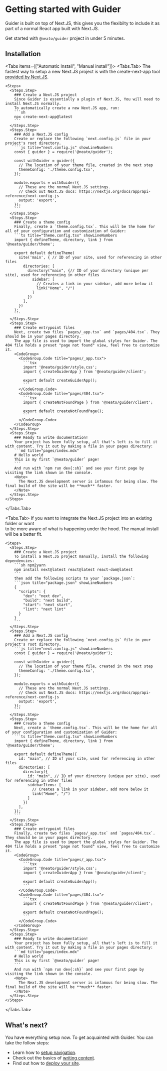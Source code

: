 # Getting started with Guider

Guider is built on top of Next.JS, this gives you the flexibilty to include
it as part of a normal React app built with Next.JS.

Get started with `@neato/guider` project in under 5 minutes.

## Installation

<Tabs items={["Automatic Install", "Manual install"]}>
  <Tabs.Tab>
    The fastest way to setup a new Next.JS project is with the create-next-app tool [provided by Next.JS](https://nextjs.org/docs/getting-started/installation).

    <Steps>
      <Steps.Step>
        ### Create a Next.JS project
        Since Guider is essentially a plugin of Next.JS, You will need to install Next.JS normally.
        To automatically create a new Next.JS app, run:
        ```sh
        npx create-next-app@latest
        ```
      </Steps.Step>
      <Steps.Step>
        ### Add a Next.JS config
        Create or replace the following `next.config.js` file in your project's root directory.
        ```js title="next.config.js" showLineNumbers
        const { guider } = require('@neato/guider');

        const withGuider = guider({
          // The location of your theme file, created in the next step
          themeConfig: './theme.config.tsx',
        });

        module.exports = withGuider({
          // These are the normal Next.JS settings.
          // Check out Next.JS docs: https://nextjs.org/docs/app/api-reference/next-config-js
          output: 'export',
        });
        ```
      </Steps.Step>
      <Steps.Step>
        ### Create a theme config
        Finally, create a `theme.config.tsx`. This will be the home for all of your configuration and customization of Guider:
        ```ts title="theme.config.tsx" showLineNumbers
        import { defineTheme, directory, link } from '@neato/guider/theme';

        export default defineTheme(
          site('main', { // ID of your site, used for referencing in other files
            directories: [
              directory("main", {// ID of your directory (unique per site), used for referencing in other files
                sidebar: [
                  // Creates a link in your sidebar, add more below it
                  link("Home", "/")
                ]
              })
            ],
          })
        );
        ```
      </Steps.Step>
      <Steps.Step>
        ### Create entrypoint files
        Next, create two files `pages/_app.tsx` and `pages/404.tsx`. They should be in your pages directory.
        The app file is used to import the global styles for Guider. The 404 file holds a preset "page not found" view, feel free to customize it.
        <CodeGroup>
          <CodeGroup.Code title="pages/_app.tsx">
            ```tsx
            import '@neato/guider/style.css';
            import { createGuiderApp } from '@neato/guider/client';

            export default createGuiderApp();
            ```
          </CodeGroup.Code>
          <CodeGroup.Code title="pages/404.tsx">
            ```tsx
            import { createNotFoundPage } from '@neato/guider/client';

            export default createNotFoundPage();
            ```
          </CodeGroup.Code>
        </CodeGroup>
      </Steps.Step>
      <Steps.Step>
        ### Ready to write documentation!
        Your project has been fully setup, all that's left is to fill it with content. Try it out by making a file in your pages directory:
        ```md title="pages/index.mdx"
        # Hello world
        This is my first `@neato/guider` page!
        ```
        And run with `npm run dev{:sh}` and see your first page by visiting the link shown in the console.
        <Note>
          The Next.JS development server is infamous for being slow. The final build of the site will be **much** faster.
        </Note>
      </Steps.Step>
    </Steps>
  </Tabs.Tab>


  <Tabs.Tab>
    If you want to integrate the Next.JS project into an existing folder or want<br/>
    to be more aware of what is happening under the hood. The manual install will be a better fit.

    <Steps>
      <Steps.Step>
        ### Create a Next.JS project
        To install a Next.JS project manually, install the following dependencies:
        ```sh npm2yarn
        npm install next@latest react@latest react-dom@latest
        ```
        then add the following scripts to your `package.json`:
        ```json title="package.json" showLineNumbers
        {
          "scripts": {
            "dev": "next dev",
            "build": "next build",
            "start": "next start",
            "lint": "next lint"
          }
        }
        ```
      </Steps.Step>
      <Steps.Step>
        ### Add a Next.JS config
        Create or replace the following `next.config.js` file in your project's root directory.
        ```js title="next.config.js" showLineNumbers
        const { guider } = require('@neato/guider');

        const withGuider = guider({
          // The location of your theme file, created in the next step
          themeConfig: './theme.config.tsx',
        });

        module.exports = withGuider({
          // These are the normal Next.JS settings.
          // Check out Next.JS docs: https://nextjs.org/docs/app/api-reference/next-config-js
          output: 'export',
        });
        ```
      </Steps.Step>
      <Steps.Step>
        ### Create a theme config
        Next, create a `theme.config.tsx`. This will be the home for all of your configuration and customization of Guider:
        ```ts title="theme.config.tsx" showLineNumbers
        import { defineTheme, directory, link } from '@neato/guider/theme';

        export default defineTheme({
          id: "main", // ID of your site, used for referencing in other files
          directories: [
            directory({
              id: "main", // ID of your directory (unique per site), used for referencing in other files
              sidebarItems: [
                // Creates a link in your sidebar, add more below it
                link("Home", "/")
              ]
            })
          ],
        });
        ```
      </Steps.Step>
      <Steps.Step>
        ### Create entrypoint files
        Finally, create two files `pages/_app.tsx` and `pages/404.tsx`. They should be in your pages directory.
        The app file is used to import the global styles for Guider. The 404 file holds a preset "page not found" view, feel free to customize it.
        <CodeGroup>
          <CodeGroup.Code title="pages/_app.tsx">
            ```tsx
            import '@neato/guider/style.css';
            import { createGuiderApp } from '@neato/guider/client';

            export default createGuiderApp();
            ```
          </CodeGroup.Code>
          <CodeGroup.Code title="pages/404.tsx">
            ```tsx
            import { createNotFoundPage } from '@neato/guider/client';

            export default createNotFoundPage();
            ```
          </CodeGroup.Code>
        </CodeGroup>
      </Steps.Step>
      <Steps.Step>
        ### Ready to write documentation!
        Your project has been fully setup, all that's left is to fill it with content. Try it out by making a file in your pages directory:
        ```md title="pages/index.mdx"
        # Hello world
        This is my first `@neato/guider` page!
        ```
        And run with `npm run dev{:sh}` and see your first page by visiting the link shown in the console.
        <Note>
          The Next.JS development server is infamous for being slow. The final build of the site will be **much** faster.
        </Note>
      </Steps.Step>
    </Steps>
  </Tabs.Tab>
</Tabs>

## What's next?

You have everything setup now. To get acquainted with Guider. You can take the follow steps:
- Learn how to [setup navigation](./setup-navigation).
- Check out the basics of [writing content](../writing/pages).
- Find out how to [deploy your site](./deploy).
